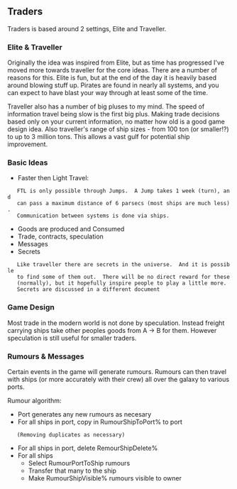 == Traders ==

Traders is based around 2 settings, Elite and Traveller.

=== Elite & Traveller ===

Originally the idea was inspired from Elite, but as time has progressed I've
moved more towards traveller for the core ideas.  There are a number of
reasons for this.  Elite is fun, but at the end of the day it is heavily based
around blowing stuff up.  Pirates are found in nearly all systems, and you can
expect to have blast your way through at least some of the time.  

Traveller also has a number of big pluses to my mind.  The speed of
information travel being slow is the first big plus.  Making trade decisions
based only on your current information, no matter how old is a good game
design idea.  Also traveller's range of ship sizes - from 100 ton (or
smaller!?) to up to 3 million tons.  This allows a vast gulf for potential
ship improvement.

=== Basic Ideas ===


* Faster then Light Travel:
	FTL is only possible through Jumps.  A Jump takes 1 week (turn), and
	can pass a maximum distance of 6 parsecs (most ships are much less).
	Communication between systems is done via ships.

* Goods are produced and Consumed
* Trade, contracts, speculation
* Messages
* Secrets
	Like traveller there are secrets in the universe.  And it is possible
	to find some of them out.  There will be no direct reward for these
	(normally), but it hopefully inspire people to play a little more.
	Secrets are discussed in a different document

=== Game Design ===


Most trade in the modern world is not done by speculation.  Instead freight
carrying ships take other peoples goods from A -> B for them.  However speculation
is still useful for smaller traders.

=== Rumours & Messages ===


Certain events in the game will generate rumours.  Rumours can then travel
with ships (or more accurately with their crew) all over the galaxy to various
ports. 

Rumour algorithm:
* Port generates any new rumours as necesary
* For all ships in port, copy in RumourShipToPort% to port
 	(Removing duplicates as necessary)
* For all ships in port, delete RemourShipDelete%
* For all ships
** Select RumourPortToShip rumours
** Transfer that many to the ship
** Make RumourShipVisible% rumours visible to owner